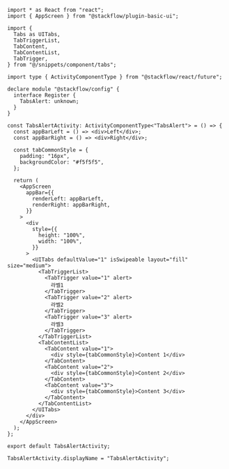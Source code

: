 ```tsx copy
import * as React from "react";
import { AppScreen } from "@stackflow/plugin-basic-ui";

import {
  Tabs as UITabs,
  TabTriggerList,
  TabContent,
  TabContentList,
  TabTrigger,
} from "@/snippets/component/tabs";

import type { ActivityComponentType } from "@stackflow/react/future";

declare module "@stackflow/config" {
  interface Register {
    TabsAlert: unknown;
  }
}

const TabsAlertActivity: ActivityComponentType<"TabsAlert"> = () => {
  const appBarLeft = () => <div>Left</div>;
  const appBarRight = () => <div>Right</div>;

  const tabCommonStyle = {
    padding: "16px",
    backgroundColor: "#f5f5f5",
  };

  return (
    <AppScreen
      appBar={{
        renderLeft: appBarLeft,
        renderRight: appBarRight,
      }}
    >
      <div
        style={{
          height: "100%",
          width: "100%",
        }}
      >
        <UITabs defaultValue="1" isSwipeable layout="fill" size="medium">
          <TabTriggerList>
            <TabTrigger value="1" alert>
              라벨1
            </TabTrigger>
            <TabTrigger value="2" alert>
              라벨2
            </TabTrigger>
            <TabTrigger value="3" alert>
              라벨3
            </TabTrigger>
          </TabTriggerList>
          <TabContentList>
            <TabContent value="1">
              <div style={tabCommonStyle}>Content 1</div>
            </TabContent>
            <TabContent value="2">
              <div style={tabCommonStyle}>Content 2</div>
            </TabContent>
            <TabContent value="3">
              <div style={tabCommonStyle}>Content 3</div>
            </TabContent>
          </TabContentList>
        </UITabs>
      </div>
    </AppScreen>
  );
};

export default TabsAlertActivity;

TabsAlertActivity.displayName = "TabsAlertActivity";

```
